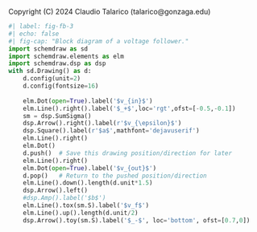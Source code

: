 ::: {.content-hidden}
Copyright (C) 2024 Claudio Talarico (talarico@gonzaga.edu)
:::

```python
#| label: fig-fb-3
#| echo: false
#| fig-cap: "Block diagram of a voltage follower."
import schemdraw as sd
import schemdraw.elements as elm
import schemdraw.dsp as dsp
with sd.Drawing() as d:
    d.config(unit=2)
    d.config(fontsize=16)
    
    elm.Dot(open=True).label('$v_{in}$')
    elm.Line().right().label('$_+$',loc='rgt',ofst=[-0.5,-0.1])
    sm = dsp.SumSigma()
    dsp.Arrow().right().label(r'$v_{\epsilon}$')
    dsp.Square().label(r'$a$',mathfont='dejavuserif')
    elm.Line().right()
    elm.Dot()
    d.push()  # Save this drawing position/direction for later
    elm.Line().right()
    elm.Dot(open=True).label('$v_{out}$')
    d.pop()   # Return to the pushed position/direction
    elm.Line().down().length(d.unit*1.5)
    dsp.Arrow().left()
    #dsp.Amp().label('$b$')
    elm.Line().tox(sm.S).label('$v_f$')
    elm.Line().up().length(d.unit/2)
    dsp.Arrow().toy(sm.S).label('$_-$', loc='bottom', ofst=[0.7,0])
```
